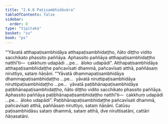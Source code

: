 ```yaml
---
title: "2.6.8 Paṭisambhidāvāra"
tableOfContents: false
sidebar:
  order: 8
type: "tipitaka"
basket: "su"
book: "ps"
---
```



<DynamicBreadcrumb />

<Division number="37" book="ps">

<Paragraph number="1615" book="ps">
“‘Yāvatā atthapaṭisambhidāya atthapaṭisambhidaṭṭho, ñāto diṭṭho vidito sacchikato phassito paññāya. Aphassito paññāya atthapaṭisambhidaṭṭho natthī’ti—  cakkhuṃ udapādi …pe…  āloko udapādi”. Atthapaṭisambhidāya atthapaṭisambhidaṭṭhe pañcavīsati dhammā, pañcavīsati atthā, paññāsaṃ niruttiyo, sataṃ ñāṇāni.
</Paragraph>

<Paragraph number="1616" book="ps">
“‘Yāvatā dhammapaṭisambhidāya dhammapaṭisambhidaṭṭho …pe…  yāvatā niruttipaṭisambhidāya niruttipaṭisambhidaṭṭho …pe…  yāvatā paṭibhānapaṭisambhidāya paṭibhānapaṭisambhidaṭṭho, ñāto diṭṭho vidito sacchikato phassito paññāya. Aphassito paññāya paṭibhānapaṭisambhidaṭṭho natthī’ti—  cakkhuṃ udapādi …pe…  āloko udapādi”. Paṭibhānapaṭisambhidaṭṭhe pañcavīsati dhammā, pañcavīsati atthā, paññāsaṃ niruttiyo, sataṃ ñāṇāni.
</Paragraph>

<Paragraph number="1617" book="ps">
Catūsu paṭisambhidāsu sataṃ dhammā, sataṃ atthā, dve niruttisatāni, cattāri ñāṇasatāni.
</Paragraph>
</Division>